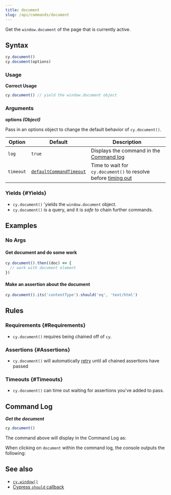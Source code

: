 ```yaml
---
title: document
slug: /api/commands/document
---
```


Get the `window.document` of the page that is currently active.

## Syntax

```javascript
cy.document()
cy.document(options)
```

### Usage

<Icon name="check-circle" color="green" /> **Correct Usage**

```javascript
cy.document() // yield the window.document object
```

### Arguments

<Icon name="angle-right" /> **options _(Object)_**

Pass in an options object to change the default behavior of `cy.document()`.

| Option    | Default                                                           | Description                                                                           |
| --------- | ----------------------------------------------------------------- | ------------------------------------------------------------------------------------- |
| `log`     | `true`                                                            | Displays the command in the [Command log](/app/core-concepts/cypress-app#Command-Log) |
| `timeout` | [`defaultCommandTimeout`](/app/references/configuration#Timeouts) | Time to wait for `cy.document()` to resolve before [timing out](#Timeouts)            |

### Yields [<Icon name="question-circle"/>](/app/core-concepts/introduction-to-cypress#Subject-Management) {#Yields}

- `cy.document()` 'yields the `window.document` object.
- `cy.document()` is a query, and it is _safe_ to chain further commands.

## Examples

### No Args

#### Get document and do some work

```javascript
cy.document().then((doc) => {
  // work with document element
})
```

#### Make an assertion about the document

```javascript
cy.document().its('contentType').should('eq', 'text/html')
```

## Rules

### Requirements [<Icon name="question-circle"/>](/app/core-concepts/introduction-to-cypress#Chains-of-Commands) {#Requirements}

- `cy.document()` requires being chained off of `cy`.

### Assertions [<Icon name="question-circle"/>](/app/core-concepts/introduction-to-cypress#Assertions) {#Assertions}

- `cy.document()` will automatically
  [retry](/app/core-concepts/retry-ability) until all chained assertions have
  passed

### Timeouts [<Icon name="question-circle"/>](/app/core-concepts/introduction-to-cypress#Timeouts) {#Timeouts}

- `cy.document()` can time out waiting for assertions you've added to pass.

## Command Log

**_Get the document_**

```javascript
cy.document()
```

The command above will display in the Command Log as:

<DocsImage
  src="/img/api/document/get-document-of-application-in-command-log.png"
  alt="Command log document"
/>

When clicking on `document` within the command log, the console outputs the
following:

<DocsImage
  src="/img/api/document/console-yields-the-document-of-aut.png"
  alt="console.log document"
/>

## See also

- [`cy.window()`](/api/commands/window)
- [Cypress `should` callback](https://glebbahmutov.com/blog/cypress-should-callback/)
